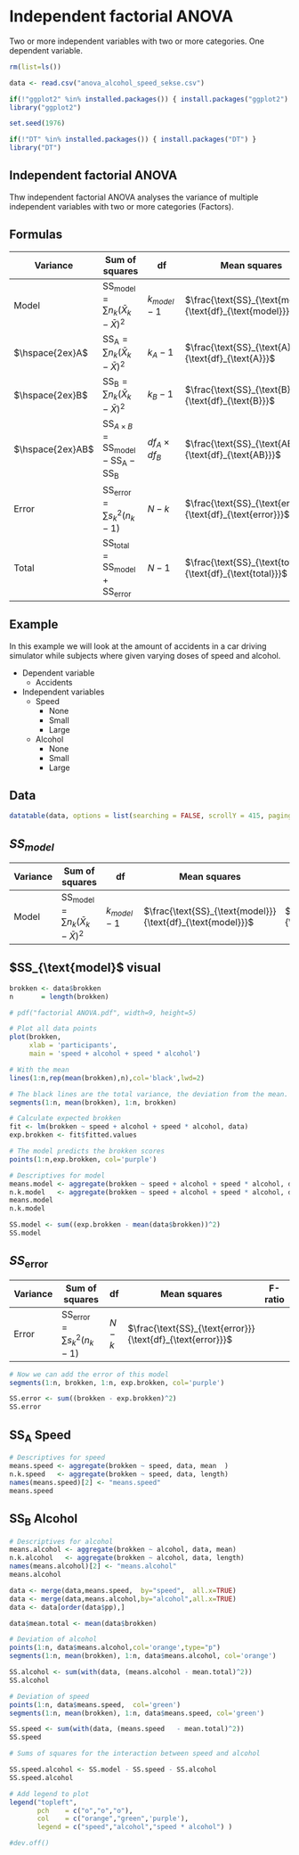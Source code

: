 # Independent factorial ANOVA

Two or more independent variables with two or more categories. One dependent variable.

```r
rm(list=ls())

data <- read.csv("anova_alcohol_speed_sekse.csv")

if(!"ggplot2" %in% installed.packages()) { install.packages("ggplot2") }
library("ggplot2")

set.seed(1976)

if(!"DT" %in% installed.packages()) { install.packages("DT") }
library("DT")
```

## Independent factorial ANOVA

Thw independent factorial ANOVA analyses the variance of multiple independent variables with two or more categories (Factors). 

## Formulas

| Variance | Sum of squares | df | Mean squares | F-ratio |
|----------|----------------|----|--------------|---------|
| Model | $\text{SS}_{\text{model}} = \sum{n_k(\bar{X}_k-\bar{X})^2}$ | $k_{model}-1$ | $\frac{\text{SS}_{\text{model}}}{\text{df}_{\text{model}}}$ | $\frac{\text{MS}_{\text{model}}}{\text{MS}_{\text{error}}}$ |
| $\hspace{2ex}A$ | $\text{SS}_{\text{A}} = \sum{n_k(\bar{X}_k-\bar{X})^2}$ | $k_A-1$ | $\frac{\text{SS}_{\text{A}}}{\text{df}_{\text{A}}}$ | $\frac{\text{MS}_{\text{A}}}{\text{MS}_{\text{error}}}$ |
| $\hspace{2ex}B$ | $\text{SS}_{\text{B}} = \sum{n_k(\bar{X}_k-\bar{X})^2}$ | $k_B-1$ | $\frac{\text{SS}_{\text{B}}}{\text{df}_{\text{B}}}$ | $\frac{\text{MS}_{\text{B}}}{\text{MS}_{\text{error}}}$ |
| $\hspace{2ex}AB$ | $\text{SS}_{A \times B} = \text{SS}_{\text{model}} - \text{SS}_{\text{A}} - \text{SS}_{\text{B}}$ | $df_A \times df_B$ | $\frac{\text{SS}_{\text{AB}}}{\text{df}_{\text{AB}}}$ | $\frac{\text{MS}_{\text{AB}}}{\text{MS}_{\text{error}}}$ |
| Error  | $\text{SS}_{\text{error}} = \sum{s_k^2(n_k-1)}$ | $N-k$ | $\frac{\text{SS}_{\text{error}}}{\text{df}_{\text{error}}}$ | |
| Total | $\text{SS}_{\text{total}} = \text{SS}_{\text{model}} + \text{SS}_{\text{error}}$ | $N-1$ | $\frac{\text{SS}_{\text{total}}}{\text{df}_{\text{total}}}$ | |

## Example

In this example we will look at the amount of accidents in a car driving simulator while subjects where given varying doses of speed and alcohol.

* Dependent variable
    * Accidents
* Independent variables
    * Speed
        * None
        * Small
        * Large
    * Alcohol
        * None
        * Small
        * Large
      
## Data      

```r
datatable(data, options = list(searching = FALSE, scrollY = 415, paging = F, info = F))
```

## $SS_{model}$

| Variance | Sum of squares | df | Mean squares | F-ratio |
|----------|----------------|----|--------------|---------|
| Model | $\text{SS}_{\text{model}} = \sum{n_k(\bar{X}_k-\bar{X})^2}$ | $k_{model}-1$ | $\frac{\text{SS}_{\text{model}}}{\text{df}_{\text{model}}}$ | $\frac{\text{MS}_{\text{model}}}{\text{MS}_{\text{error}}}$ |

## $SS_{\text{model}$ visual

```r
brokken <- data$brokken
n       = length(brokken)

# pdf("factorial ANOVA.pdf", width=9, height=5)
```

```r
# Plot all data points
plot(brokken,
     xlab = 'participants',
     main = 'speed + alcohol + speed * alcohol')

# With the mean
lines(1:n,rep(mean(brokken),n),col='black',lwd=2)

# The black lines are the total variance, the deviation from the mean.
segments(1:n, mean(brokken), 1:n, brokken)

# Calculate expected brokken
fit <- lm(brokken ~ speed + alcohol + speed * alcohol, data)
exp.brokken <- fit$fitted.values

# The model predicts the brokken scores
points(1:n,exp.brokken, col='purple')

# Descriptives for model
means.model <- aggregate(brokken ~ speed + alcohol + speed * alcohol, data, mean  )
n.k.model   <- aggregate(brokken ~ speed + alcohol + speed * alcohol, data, length)
means.model
n.k.model

SS.model <- sum((exp.brokken - mean(data$brokken))^2)
SS.model
```

## $SS_{\text{error}}$

| Variance | Sum of squares | df | Mean squares | F-ratio |
|----------|----------------|----|--------------|---------|
| Error  | $\text{SS}_{\text{error}} = \sum{s_k^2(n_k-1)}$ | $N-k$ | $\frac{\text{SS}_{\text{error}}}{\text{df}_{\text{error}}}$ | |

```r
# Now we can add the error of this model
segments(1:n, brokken, 1:n, exp.brokken, col='purple')

SS.error <- sum((brokken - exp.brokken)^2)
SS.error
```

## SS<sub>A</sub> Speed

```r
# Descriptives for speed
means.speed <- aggregate(brokken ~ speed, data, mean  )
n.k.speed   <- aggregate(brokken ~ speed, data, length)
names(means.speed)[2] <- "means.speed"
means.speed
```

## SS<sub>B</sub> Alcohol

```r
# Descriptives for alcohol
means.alcohol <- aggregate(brokken ~ alcohol, data, mean)
n.k.alcohol   <- aggregate(brokken ~ alcohol, data, length)
names(means.alcohol)[2] <- "means.alcohol"
means.alcohol

data <- merge(data,means.speed,  by="speed",  all.x=TRUE)
data <- merge(data,means.alcohol,by="alcohol",all.x=TRUE)
data <- data[order(data$pp),]

data$mean.total <- mean(data$brokken)

# Deviation of alcohol
points(1:n, data$means.alcohol,col='orange',type="p")
segments(1:n, mean(brokken), 1:n, data$means.alcohol, col='orange')

SS.alcohol <- sum(with(data, (means.alcohol - mean.total)^2))
SS.alcohol

# Deviation of speed
points(1:n, data$means.speed,  col='green')
segments(1:n, mean(brokken), 1:n, data$means.speed, col='green')

SS.speed <- sum(with(data, (means.speed   - mean.total)^2))
SS.speed

# Sums of squares for the interaction between speed and alcohol

SS.speed.alcohol <- SS.model - SS.speed - SS.alcohol
SS.speed.alcohol

# Add legend to plot
legend("topleft",
       pch    = c("o","o","o"),
       col    = c("orange","green",'purple'),
       legend = c("speed","alcohol","speed * alcohol") )

#dev.off()
```
